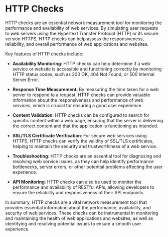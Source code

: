 # HTTP Checks

HTTP checks are an essential network measurement tool for monitoring the performance and availability of web services. By simulating user requests to web servers using the Hypertext Transfer Protocol (HTTP) or its secure version HTTPS, HTTP checks can help assess the responsiveness, reliability, and overall performance of web applications and websites.

Key features of HTTP checks include:

- **Availability Monitoring**: HTTP checks can help determine if a web service or website is accessible and functioning correctly by monitoring HTTP status codes, such as 200 OK, 404 Not Found, or 500 Internal Server Error.

- **Response Time Measurement**: By measuring the time taken for a web server to respond to a request, HTTP checks can provide valuable information about the responsiveness and performance of web services, which is crucial for ensuring a good user experience.

- **Content Validation**: HTTP checks can be configured to search for specific content within a web page, ensuring that the server is delivering the correct content and that the application is functioning as intended.

- **SSL/TLS Certificate Verification**: For secure web services using HTTPS, HTTP checks can verify the validity of SSL/TLS certificates, helping to maintain the security and trustworthiness of a web service.

- **Troubleshooting**: HTTP checks are an essential tool for diagnosing and resolving web service issues, as they can help identify performance bottlenecks, server errors, or other potential problems affecting the user experience.

- **API Monitoring**: HTTP checks can also be used to monitor the performance and availability of RESTful APIs, allowing developers to ensure the reliability and responsiveness of their API endpoints.

In summary, HTTP checks are a vital network measurement tool that provides essential information about the performance, availability, and security of web services. These checks can be instrumental in monitoring and maintaining the health of web applications and websites, as well as identifying and resolving potential issues to ensure a smooth user experience.
